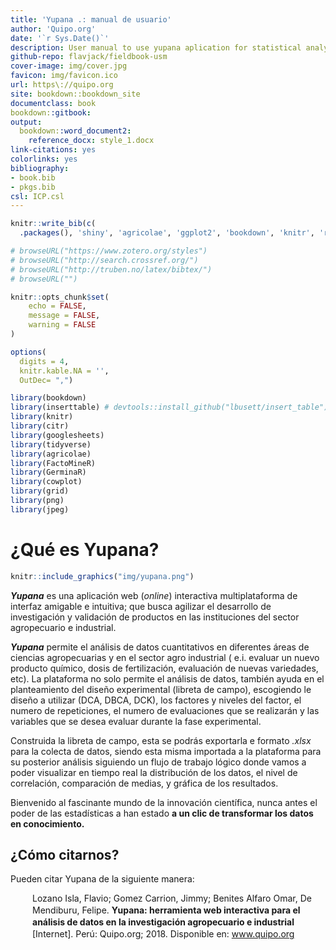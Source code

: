 ```yaml
---
title: 'Yupana .: manual de usuario'
author: 'Quipo.org'
date: '`r Sys.Date()`'
description: User manual to use yupana aplication for statistical analysis
github-repo: flavjack/fieldbook-usm
cover-image: img/cover.jpg
favicon: img/favicon.ico
url: https\://quipo.org
site: bookdown::bookdown_site
documentclass: book
bookdown::gitbook:
output:
  bookdown::word_document2:
    reference_docx: style_1.docx
link-citations: yes
colorlinks: yes
bibliography: 
- book.bib
- pkgs.bib
csl: ICP.csl
---
```


```r
knitr::write_bib(c(
  .packages(), 'shiny', 'agricolae', 'ggplot2', 'bookdown', 'knitr', 'rmarkdown', 'DT'), 'pkgs.bib')
```

```r

# browseURL("https://www.zotero.org/styles")
# browseURL("http://search.crossref.org/")
# browseURL("http://truben.no/latex/bibtex/")
# browseURL("")

knitr::opts_chunk$set(
	echo = FALSE,
	message = FALSE,
	warning = FALSE
)

options(
  digits = 4, 
  knitr.kable.NA = '',
  OutDec= ",")

library(bookdown) 
library(inserttable) # devtools::install_github("lbusett/insert_table")
library(knitr)
library(citr)
library(googlesheets)
library(tidyverse)
library(agricolae)
library(FactoMineR)
library(GerminaR)
library(cowplot)
library(grid) 
library(png)
library(jpeg)

```

# ¿Qué es Yupana? {-}

```r
knitr::include_graphics("img/yupana.png")
```

**_Yupana_** es una aplicación web (_online_) interactiva multiplataforma de interfaz amigable e intuitiva; que busca agilizar el desarrollo de investigación y validación de productos en las instituciones del sector agropecuario e industrial.

**_Yupana_** permite el análisis de datos cuantitativos en diferentes áreas de ciencias agropecuarias y en el sector agro industrial ( e.i. evaluar un nuevo producto químico, dosis de fertilización, evaluación de nuevas variedades, etc). La plataforma no solo permite el análisis de datos, también ayuda en el planteamiento del diseño experimental (libreta de campo), escogiendo le diseño a utilizar (DCA, DBCA, DCK), los factores y niveles del factor, el numero de repeticiones, el numero de evaluaciones que se realizarán y las variables que se desea evaluar durante la fase experimental. 


Construida la libreta de campo, esta se podrás exportarla e formato _.xlsx_ para la colecta de datos, siendo esta misma importada a la plataforma para su posterior análisis siguiendo un flujo de trabajo lógico donde vamos a poder visualizar en tiempo real la distribución de los  datos, el nivel de correlación, comparación de medias, y gráfica de los resultados.

Bienvenido al fascinante mundo de la innovación científica, nunca antes el poder de las estadísticas a han estado **a un clic de transformar los datos en conocimiento.**

## ¿Cómo citarnos? {-}

Pueden citar Yupana de la siguiente manera:

<div class="csl-bib-body" style="line-height: 1.35;">
<div class="csl-entry" style="clear: left;">
<div class="csl-right-inline" style="margin: 0 .4em 0 1.5em;">Lozano Isla, Flavio; Gomez Carrion, Jimmy; Benites Alfaro Omar, De Mendiburu, Felipe. <strong>Yupana: herramienta web interactiva para el análisis de datos en la investigación agropecuario e industrial</strong> [Internet]. Perú: Quipo.org; 2018. Disponible en: <a href="www.quipo.org">www.quipo.org</a></div>
</div>
</div>
